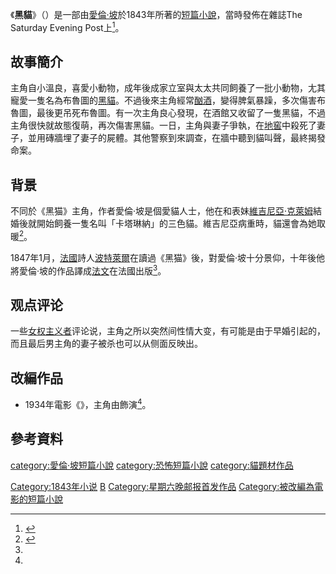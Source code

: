 {{infobox Book | 
| name            = 黑貓
|  title_orig    = '''''The Black Cat'''''
|image =[[File:Aubrey_Beardsley_-_Edgar_Poe_2.jpg|180px]]
|   image_caption = [[比亞茲萊|比亞茲萊]]的插畫。
| author        = [[愛倫·坡|愛倫·坡]]
| country         = {{USA}}
| language        = [[英文|英文]]
| series          = 
|  genre         = [[短篇小說|短篇小說]]
|   release_date  = 1843年
}}
《'''黑貓'''》（{{lang-en|The Black Cat}}）是一部由[[愛倫·坡|愛倫·坡]]於1843年所著的[[短篇小說|短篇小說]]，當時發佈在雜誌The Saturday Evening Post上<ref>{{cite book |first=Arthur Hobson |last=Quinn |title=Edgar Allan Poe: a critical biography |publisher=[[Johns_Hopkins_University_Press|Johns Hopkins University Press]] |location=[[Baltimore|Baltimore]] |year=1998 |page=394 |isbn=0-8018-5730-9 |oclc=37300554}}</ref>。
==故事簡介==
主角自小溫良，喜愛小動物，成年後成家立室與太太共同飼養了一批小動物，尢其寵愛一隻名為布魯圖的[[黑貓|黑貓]]。不過後來主角經常[[酗酒|酗酒]]，變得脾氣暴躁，多次傷害布魯圖，最後更吊死布魯圖。有一次主角良心發現，在酒館又收留了一隻黑貓，不過主角很快就故態復萌，再次傷害黑貓。一日，主角與妻子爭執，在[[地窖|地窖]]中殺死了妻子，並用磚牆埋了妻子的屍體。其他警察到來調查，在牆中聽到貓叫聲，最終揭發命案。

==背景==
不同於《黑猫》主角，作者愛倫·坡是個愛貓人士，他在和表妹[[維吉尼亞·伊莉莎·克萊姆·坡|維吉尼亞·克萊姆]]結婚後就開始飼養一隻名叫「卡塔琳納」的三色貓。維吉尼亞病重時，貓還會為她取暖<ref name="戴特勒夫·布魯姆">{{Cite book|title=貓的足跡：貓如何走入人類歷史？|last=戴特勒夫·布魯姆|publisher=左岸文化|year=2006年4月|isbn=986-7174-41-0|location=臺北縣}}</ref>{{Rp|58}}。

1847年1月，[[法國|法國]]詩人[[夏尔·波德莱尔|波特萊爾]]在讀過《黑猫》後，對愛倫·坡十分景仰，十年後他將愛倫·坡的作品譯成[[法文|法文]]在法國出版<ref name="戴特勒夫·布魯姆" />{{Rp|59}}。

==观点评论==
一些[[女权主义者|女权主义者]]评论说，主角之所以突然间性情大变，有可能是由于早婚引起的，而且最后男主角的妻子被杀也可以从侧面反映出。

==改編作品==
* 1934年電影《{{le|黑猫 (1934年電影)|The Black Cat (1934 film)|黑猫}}》，主角由{{le|貝拉·魯格西|Bela Lugosi}}飾演<ref name="戴特勒夫·布魯姆" />。

==參考資料==
{{reflist}}

{{wikisource|The Black Cat|黑猫|en}}
{{commons category|The Black Cat (Poe)}}

{{DEFAULTSORT:Black Cat}}
[[category:愛倫·坡短篇小說|category:愛倫·坡短篇小說]]
[[category:恐怖短篇小說|category:恐怖短篇小說]]
[[Category:1843年小说|Category:1843年小说]]
[[Category:敘事者不可靠的作品|B]]
[[category:貓題材作品|category:貓題材作品]]
[[Category:星期六晚邮报首发作品|Category:星期六晚邮报首发作品]]
[[Category:被改編為電影的短篇小說|Category:被改編為電影的短篇小說]]